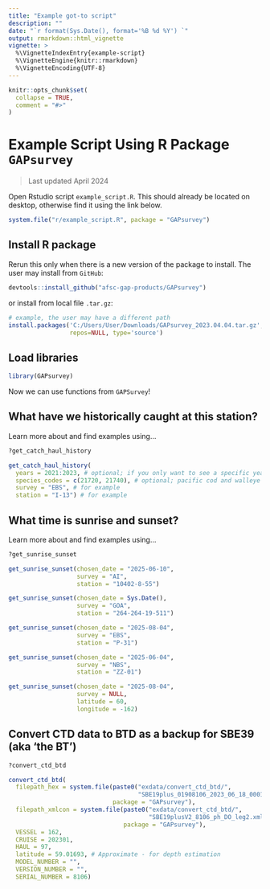 ```yaml
---
title: "Example got-to script"
description: ""
date: "`r format(Sys.Date(), format='%B %d %Y') `"
output: rmarkdown::html_vignette
vignette: >
  %\VignetteIndexEntry{example-script}
  %\VignetteEngine{knitr::rmarkdown}
  %\VignetteEncoding{UTF-8}
---
```


```r
knitr::opts_chunk$set(
  collapse = TRUE,
  comment = "#>"
)
```

# Example Script Using R Package `GAPsurvey`

> Last updated April 2024

Open Rstudio script `example_script.R`. This should already be located on desktop, otherwise find it using the link below. 

```r
system.file("r/example_script.R", package = "GAPsurvey")
```
## Install R package

Rerun this only when there is a new version of the package to install. The user may install from `GitHub`:

```r
devtools::install_github("afsc-gap-products/GAPsurvey")
```

or install from local file `.tar.gz`:

```r
# example, the user may have a different path
install.packages('C:/Users/User/Downloads/GAPsurvey_2023.04.04.tar.gz',
                 repos=NULL, type='source')
```

## Load libraries

```r
library(GAPsurvey)
```

Now we can use functions from `GAPSurvey`! 

## What have we historically caught at this station?

Learn more about and find examples using...

```r
?get_catch_haul_history
```

```r
get_catch_haul_history(
  years = 2021:2023, # optional; if you only want to see a specific year, not the last 10
  species_codes = c(21720, 21740), # optional; pacific cod and walleye pollock ONLY
  survey = "EBS", # for example
  station = "I-13") # for example
```

## What time is sunrise and sunset?

Learn more about and find examples using...

```r
?get_sunrise_sunset
```

```r
get_sunrise_sunset(chosen_date = "2025-06-10",
                   survey = "AI",
                   station = "10402-8-55")

get_sunrise_sunset(chosen_date = Sys.Date(),
                   survey = "GOA",
                   station = "264-264-19-511") 

get_sunrise_sunset(chosen_date = "2025-08-04",
                   survey = "EBS",
                   station = "P-31")

get_sunrise_sunset(chosen_date = "2025-06-04",
                   survey = "NBS",
                   station = "ZZ-01")

get_sunrise_sunset(chosen_date = "2025-08-04",
                   survey = NULL,
                   latitude = 60,
                   longitude = -162)
```

## Convert CTD data to BTD as a backup for SBE39 (aka 'the BT')

```r
?convert_ctd_btd
```

```r
convert_ctd_btd(
  filepath_hex = system.file(paste0("exdata/convert_ctd_btd/",
                                    "SBE19plus_01908106_2023_06_18_0001.hex"),
                             package = "GAPsurvey"),
  filepath_xmlcon = system.file(paste0("exdata/convert_ctd_btd/",
                                       "SBE19plusV2_8106_ph_DO_leg2.xmlcon"),
                                package = "GAPsurvey"),
  VESSEL = 162,
  CRUISE = 202301,
  HAUL = 97,
  latitude = 59.01693, # Approximate - for depth estimation
  MODEL_NUMBER = "",
  VERSION_NUMBER = "",
  SERIAL_NUMBER = 8106)
```


